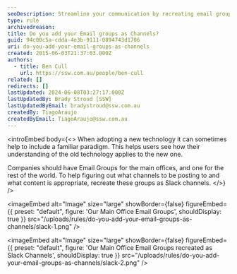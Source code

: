 ```yaml
---
seoDescription: Streamline your communication by recreating email groups as Slack channels, ensuring effective posting and content sharing.
type: rule
archivedreason:
title: Do you add your Email groups as Channels?
guid: 94c00c5a-cdda-4e3b-9111-0894743d1706
uri: do-you-add-your-email-groups-as-channels
created: 2015-06-03T21:37:03.000Z
authors:
  - title: Ben Cull
    url: https://ssw.com.au/people/ben-cull
related: []
redirects: []
lastUpdated: 2024-06-08T03:27:17.000Z
lastUpdatedBy: Brady Stroud [SSW]
lastUpdatedByEmail: bradystroud@ssw.com.au
createdBy: TiagoAraujo
createdByEmail: TiagoAraujo@ssw.com.au
---
```


<introEmbed
  body={<>
When adopting a new technology it can sometimes help to include a familiar paradigm. This helps users see how their understanding of the old technology applies to the new one.

Companies should have Email Groups for the main offices, and one for the rest of the world. To help figuring out what channels to be posting to and what content is appropriate, recreate these groups as Slack channels.
  </>}
/>

<imageEmbed
  alt="Image"
  size="large"
  showBorder={false}
  figureEmbed={{
    preset: "default",
    figure: 'Our Main Office Email Groups',
    shouldDisplay: true
  }}
  src="/uploads/rules/do-you-add-your-email-groups-as-channels/slack-1.png"
/>


<imageEmbed
  alt="Image"
  size="large"
  showBorder={false}
  figureEmbed={{
    preset: "default",
    figure: 'Our Main Office Email Groups recreated as Slack Channels',
    shouldDisplay: true
  }}
  src="/uploads/rules/do-you-add-your-email-groups-as-channels/slack-2.png"
/>
